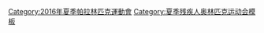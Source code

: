 [[Category:2016年夏季帕拉林匹克運動會|Category:2016年夏季帕拉林匹克運動會]]
[[Category:夏季残疾人奥林匹克运动会模板|Category:夏季残疾人奥林匹克运动会模板]]